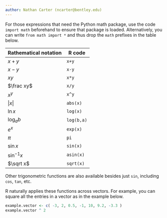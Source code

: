```yaml
---
author: Nathan Carter (ncarter@bentley.edu)
---
```


For those expressions that need the Python math package, use the code
`import math` beforehand to ensure that package is loaded.  Alternatively,
you can write `from math import *` and thus drop the `math` prefixes in
the table below.

| Rathematical notation | R code |
|--|--|
| $x+y$ | `x+y` |
| $x-y$ | `x-y` |
| $xy$ | `x*y` |
| $\frac xy$ | `x/y` |
| $x^y$ | `x^y` |
| $\vert x\vert$ | `abs(x)` |
| $\ln x$ | `log(x)` |
| $\log_a b$ | `log(b,a)` |
| $e^x$ | `exp(x)` |
| $\pi$ | `pi` |
| $\sin x$ | `sin(x)` |
| $\sin^{-1} x$ | `asin(x)` |
| $\sqrt x$ | `sqrt(x)` |

Other trigonometric functions are also available besides just `sin`,
including `cos`, `tan`, etc.

R naturally applies these functions across vectors.  For example, you can
square all the entries in a vector as in the example below.

```r
example.vector <- c( -3, 2, 0.5, -1, 10, 9.2, -3.3 )
example.vector ^ 2
```
